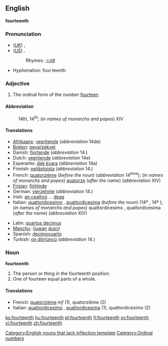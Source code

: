==English==
'''fourteenth'''

===Pronunciation===
*(''[[Received Pronunciation|UK]]'') {{IPA|/ˌfɔːˈtiːnθ/}}, {{SAMPA|/%fO:"ti:nT/}}
*(''[[General American|US]]'') {{IPA|/ˌfɔɹˈtiːnθ/}}, {{SAMPA|/%fOr"ti:nT/}}
*:Rhymes: [[Rhymes:English:-iːnθ|-iːnθ]]
*Hyphenation: four·teenth

===Adjective===
{{en-adj|-}}
# The ordinal form of the number [[fourteen]].

====Abbreviation====
:14th, 14<sup>th</sup>; (''in names of monarchs and popes'') XIV

====Translations====
{{top}}
*[[Afrikaans]]: [[veertiende]] (''abbreviation'' 14de)
*[[Breton]]: [[pevarzekvet]]
*Danish: [[fjortende]] (''abbreviation'' 14.)
*Dutch: [[veertiende]] (''abbreviation'' 14e)
*Esperanto: [[dek kvara]] (''abbreviation'' 14a)
*Finnish: [[neljästoista]] (''abbreviation'' 14.)
*French: [[quatorzième]] (''before the noun'') (''abbreviation'' 14<sup>ème</sup>); (''in names of monarchs and popes'') [[quatorze]] (''after the name'') (''abbreviation'' XIV)
*[[Frisian]]: [[fjirtjinde]]
*German: [[vierzehnte]] (''abbreviation'' 14.)
*Irish: [[an ceathrú]] ... [[deag]]
*Italian: [[quattordicesimo]] {{m}}, [[quattordicesima]] {{f}} (''before the noun'') (14º {{m}}, 14ª {{f}}); (''in names of monarchs and popes'') quattordicesimo {{m}}, quattordicesima {{f}} (''after the name'') (''abbreviation'' XIV)
{{mid}}
*Latin: [[quartus decimus]]
*[[Manchu]]: ([[juwan]] [[duici]])
*Spanish: [[decimocuarto]]
*Turkish: [[on dörtüncü]] (''abbreviation'' 14.)
{{bottom}}

===Noun===
'''fourteenth'''[[Category:English nouns that lack inflection template]]

# The person or thing in the fourteenth position.
# One of fourteen equal parts of a whole.

====Translations====

*French: [[quatorzième]] ''mf'' (1), quatorzième {{m}} (2)
*Italian: [[quattordicesimo]] {{m}}, [[quattordicesima]] {{f}} (1), quattordicesimo {{m}} (2)

[[Category:Ordinal numbers]]

[[ko:fourteenth]]
[[hu:fourteenth]]
[[pl:fourteenth]]
[[fi:fourteenth]]
[[sv:fourteenth]]
[[vi:fourteenth]]
[[zh:fourteenth]]
